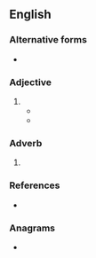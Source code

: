 {{also|inhouse|in house}}
==English==

===Alternative forms===
* {{l|en|in house}}

===Adjective===
{{en-adj|head=[[in]]-[[house]]|-}}

# {{alternative spelling of|en|in house}}
#* {{quote-journal|en|author=Daniel Taylor|title=Lucas Moura double for Spurs deepens gloom at Manchester United|work={{w|The Guardian}} (London)|date=27 August 2018|url=https://www.theguardian.com/football/2018/aug/27/manchester-united-tottenham-hotspur-premier-league-match-report
|passage=MUTV, United’s '''in-house''' channel, was so confused by all the changes it announced before kick-off that Matic would be playing as a centre-half.}}
#* {{quote-journal|en|year=2019|month=October|author=Ruth Bagley tells James Abbott|title=Crunch time for Heathrow western link|journal=Modern Railways|page=75|text='My personal view is that the best way forward would be for Network Rail to build the junction with the main line as a conventional '''in-house''' project, while for the tunnels to the airport, NR would be best to act as a client for a private sector builder' opines Ms Bagley.}}

===Adverb===
{{en-adv|head=[[in]]-[[house]]|-}}

# {{alternative spelling of|en|in house}}

===References===
* {{R:Lexico}}

===Anagrams===
* {{anagrams|en|a=ehinosu|heinous}}